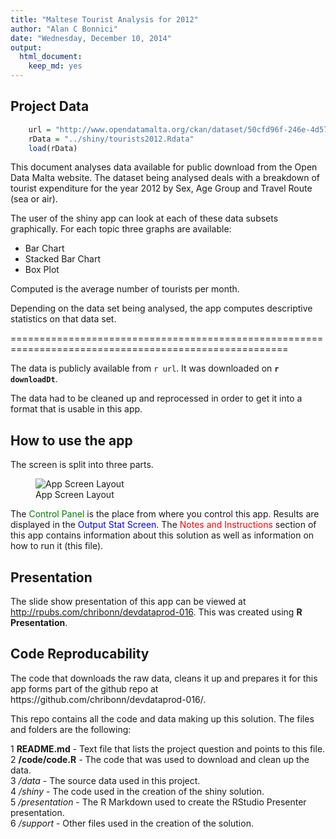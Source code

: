 ```yaml
---
title: "Maltese Tourist Analysis for 2012"
author: "Alan C Bonnici"
date: "Wednesday, December 10, 2014"
output:
  html_document:
    keep_md: yes
---
```



## Project Data

```r
    url = "http://www.opendatamalta.org/ckan/dataset/50cfd96f-246e-4d57-a0ce-86c8ce88e9d6/resource/fad12a26-2965-404f-9320-c0bc82353315/download/Profileofdepartingtourists2012.csv"
    rData = "../shiny/tourists2012.Rdata"
    load(rData)
```

This document analyses data available for public download from the Open Data Malta website. The dataset being analysed deals with a breakdown of tourist expenditure for the year 2012 by Sex, Age Group and Travel Route (sea or air).

The user of the shiny app can look at each of these data subsets graphically. For each topic three graphs are available:

* Bar Chart
* Stacked Bar Chart
* Box Plot

Computed is the average number of tourists per month.

Depending on the data set being analysed, the app computes descriptive statistics on that data set.

======================================================================================================

The data is publicly available from `r url`. It was downloaded on **`r downloadDt`**.

The data had to be cleaned up and reprocessed in order to get it into a format that is usable in this app.

## How to use the app

The screen is split into three parts.

![App Screen Layout](shinyapp.jpg)

The <span style="color:green">Control Panel</span> is the place from where you control this app. Results are displayed in the <span style="color:blue">Output Stat Screen</span>. The <span style="color:red">Notes and Instructions</span> section of this app contains information about this solution as well as information on how to run it (this file).

## Presentation

The slide show presentation of this app can be viewed at <a href="http://rpubs.com/chribonn/devdataprod-016" target="_blank">http://rpubs.com/chribonn/devdataprod-016</a>. This was created using **R Presentation**.

## Code Reproducability

The code that downloads the raw data, cleans it up and prepares it for this app forms part of the github repo at https://github.com/chribonn/devdataprod-016/.

This repo contains all the code and data making up this solution. The files and folders are the following:

1  **README.md** - Text file that lists the project question and points to this file.  
2  **/code/code.R** - The code that was used to download and clean up the data.  
3  */data* - The source data used in this project.  
4  */shiny* - The code used in the creation of the shiny solution.  
5  */presentation* - The R Markdown used to create the RStudio Presenter presentation.  
6  */support* - Other files used in the creation of the solution.  
